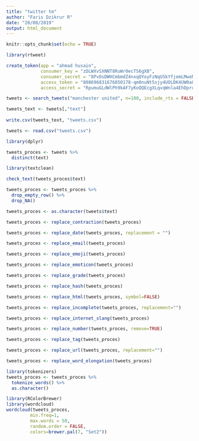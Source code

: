 ```yaml
---
title: "twitter tm"
author: "Faris Dzikrur R"
date: "20/08/2019"
output: html_document
---
```


```r
knitr::opts_chunk$set(echo = TRUE)
```

```r
library(rtweet)

create_token(app = "ahmad husain",
             consumer_key = "zDLWXvSXNNT8RuWr0ecTS6gXB",
             consumer_secret = "8PvOsDWHCmbmdZ4nxqQYoyFzNqUSkYfjemLMwoNJHwm80dhpJ5",
             access_token = "808696831676850178-qm0nuNt5sjy4UOLDK4UW0a0MU4LxZKU",
             access_secret = "RpumuGLdWlPh9kAF7yKoQQEcgXLqvqWnla4EhDprd9LrJ")

tweets <- search_tweets("manchester united", n=100, include_rts = FALSE, lang = "en")
```

```r
tweets_text <- tweets[,"text"] 
  
write.csv(tweets_text, "tweets.csv")
```

```r
tweets <- read.csv("tweets.csv")
```

```r
library(dplyr)
```

```r
tweets_proces <- tweets %>%
  distinct(text)
```

```r
library(textclean)

check_text(tweets_proces$text)
```

```r
tweets_proces <- tweets_proces %>% 
  drop_empty_row() %>% 
  drop_NA()

tweets_proces <- as.character(tweets$text)
```

```r
tweets_proces <- replace_contraction(tweets_proces)
```

```r
tweets_proces <- replace_date(tweets_proces, replacement = "")
```

```r
tweets_proces <- replace_email(tweets_proces)
```

```r
tweets_proces <- replace_emoji(tweets_proces)
```

```r
tweets_proces <- replace_emoticon(tweets_proces)
```

```r
tweets_proces <- replace_grade(tweets_proces)
```

```r
tweets_proces <- replace_hash(tweets_proces)
```

```r
tweets_proces <- replace_html(tweets_proces, symbol=FALSE)
```

```r
tweets_proces <- replace_incomplete(tweets_proces, replacement="")
```

```r
tweets_proces <- replace_internet_slang(tweets_proces)
```

```r
tweets_proces <- replace_number(tweets_proces, remove=TRUE)
```

```r
tweets_proces <- replace_tag(tweets_proces)
```

```r
tweets_proces <- replace_url(tweets_proces, replacement="")
```

```r
tweets_proces <- replace_word_elongation(tweets_proces)
```

```r
library(tokenizers)
tweets_proces <- tweets_proces %>% 
  tokenize_words() %>% 
  as.character()

library(RColorBrewer)
library(wordcloud)
wordcloud(tweets_proces,
         min.freq=1, 
         max.words = 50, 
         random.order = FALSE, 
         colors=brewer.pal(7, "Set2")) 
```






